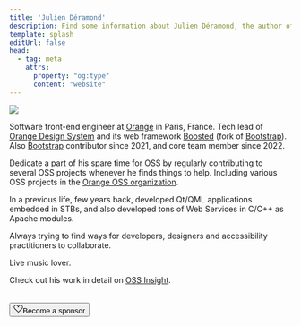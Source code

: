 ```yaml
---
title: 'Julien Déramond'
description: Find some information about Julien Déramond, the author of Open {re}Source.
template: splash
editUrl: false
head:
  - tag: meta
    attrs:
      property: "og:type"
      content: "website"
---
```


<div class="rounded-image">
  <img src="/author-profile.jpg" />
</div>

<p class="lead">Software front-end engineer at <a href="https://www.orange.com">Orange</a> in Paris, France. Tech lead of <a href="https://system.design.orange.com">Orange Design System</a> and its web framework <a href="https://boosted.orange.com/">Boosted</a> (fork of <a href="https://getbootstrap.com/">Bootstrap</a>). Also <a href="https://getbootstrap.com/">Bootstrap</a> contributor since 2021, and core team member since 2022.</p>

Dedicate a part of his spare time for OSS by regularly contributing to several OSS projects whenever he finds things to help. Including various OSS projects in the <a href="https://github.com/Orange-OpenSource">Orange OSS organization</a>.

In a previous life, few years back, developed Qt/QML applications embedded in STBs, and also developed tons of Web Services in C/C++ as Apache modules.

Always trying to find ways for developers, designers and accessibility practitioners to collaborate.

Live music lover.

Check out his work in detail on <a href="https://ossinsight.io/analyze/julien-deramond">OSS Insight</a>.

<div class="sl-flex" style="margin-top: 2rem">
<Button href="https://github.com/sponsors/Open-reSource" class="action action-secondary action-outline"><svg xmlns="http://www.w3.org/2000/svg" width="16" height="16" fill="currentColor" class="bi bi-suit-heart mr-2" viewBox="0 0 16 16"><path d="m8 6.236-.894-1.789c-.222-.443-.607-1.08-1.152-1.595C5.418 2.345 4.776 2 4 2 2.324 2 1 3.326 1 4.92c0 1.211.554 2.066 1.868 3.37.337.334.721.695 1.146 1.093C5.122 10.423 6.5 11.717 8 13.447c1.5-1.73 2.878-3.024 3.986-4.064.425-.398.81-.76 1.146-1.093C14.446 6.986 15 6.131 15 4.92 15 3.326 13.676 2 12 2c-.777 0-1.418.345-1.954.852-.545.515-.93 1.152-1.152 1.595L8 6.236zm.392 8.292a.513.513 0 0 1-.784 0c-1.601-1.902-3.05-3.262-4.243-4.381C1.3 8.208 0 6.989 0 4.92 0 2.755 1.79 1 4 1c1.6 0 2.719 1.05 3.404 2.008.26.365.458.716.596.992a7.55 7.55 0 0 1 .596-.992C9.281 2.049 10.4 1 12 1c2.21 0 4 1.755 4 3.92 0 2.069-1.3 3.288-3.365 5.227-1.193 1.12-2.642 2.48-4.243 4.38z" /></svg>Become a sponsor</Button>
</div>

<div style="display: flex; gap: 1rem; padding-top: 1rem;">
  <FooterLink url="https://twitch.com/JulienUnderscore" type="Twitch">
    <path d="M3.857 0 1 2.857v10.286h3.429V16l2.857-2.857H9.57L14.714 8V0H3.857zm9.714 7.429-2.285 2.285H9l-2 2v-2H4.429V1.143h9.142v6.286z"/>
    <path d="M11.857 3.143h-1.143V6.57h1.143V3.143zm-3.143 0H7.571V6.57h1.143V3.143z"/>
  </FooterLink>
  <FooterLink url="https://github.com/julien-deramond" type="GitHub">
    <path d="M8 0C3.58 0 0 3.58 0 8c0 3.54 2.29 6.53 5.47 7.59.4.07.55-.17.55-.38 0-.19-.01-.82-.01-1.49-2.01.37-2.53-.49-2.69-.94-.09-.23-.48-.94-.82-1.13-.28-.15-.68-.52-.01-.53.63-.01 1.08.58 1.23.82.72 1.21 1.87.87 2.33.66.07-.52.28-.87.51-1.07-1.78-.2-3.64-.89-3.64-3.95 0-.87.31-1.59.82-2.15-.08-.2-.36-1.02.08-2.12 0 0 .67-.21 2.2.82.64-.18 1.32-.27 2-.27.68 0 1.36.09 2 .27 1.53-1.04 2.2-.82 2.2-.82.44 1.1.16 1.92.08 2.12.51.56.82 1.27.82 2.15 0 3.07-1.87 3.75-3.65 3.95.29.25.54.73.54 1.48 0 1.07-.01 1.93-.01 2.2 0 .21.15.46.55.38A8.012 8.012 0 0 0 16 8c0-4.42-3.58-8-8-8z"/>
  </FooterLink>
  <FooterLink url="https://twitter.com/JulienDeramond" type="Twitter">
    <path d="M5.026 15c6.038 0 9.341-5.003 9.341-9.334 0-.14 0-.282-.006-.422A6.685 6.685 0 0 0 16 3.542a6.658 6.658 0 0 1-1.889.518 3.301 3.301 0 0 0 1.447-1.817 6.533 6.533 0 0 1-2.087.793A3.286 3.286 0 0 0 7.875 6.03a9.325 9.325 0 0 1-6.767-3.429 3.289 3.289 0 0 0 1.018 4.382A3.323 3.323 0 0 1 .64 6.575v.045a3.288 3.288 0 0 0 2.632 3.218 3.203 3.203 0 0 1-.865.115 3.23 3.23 0 0 1-.614-.057 3.283 3.283 0 0 0 3.067 2.277A6.588 6.588 0 0 1 .78 13.58a6.32 6.32 0 0 1-.78-.045A9.344 9.344 0 0 0 5.026 15z"/>
  </FooterLink>
  <FooterLink url="https://linkedin.com/in/julienderamond" type="LinkedIn">
    <path d="M0 1.146C0 .513.526 0 1.175 0h13.65C15.474 0 16 .513 16 1.146v13.708c0 .633-.526 1.146-1.175 1.146H1.175C.526 16 0 15.487 0 14.854V1.146zm4.943 12.248V6.169H2.542v7.225h2.401zm-1.2-8.212c.837 0 1.358-.554 1.358-1.248-.015-.709-.52-1.248-1.342-1.248-.822 0-1.359.54-1.359 1.248 0 .694.521 1.248 1.327 1.248h.016zm4.908 8.212V9.359c0-.216.016-.432.08-.586.173-.431.568-.878 1.232-.878.869 0 1.216.662 1.216 1.634v3.865h2.401V9.25c0-2.22-1.184-3.252-2.764-3.252-1.274 0-1.845.7-2.165 1.193v.025h-.016a5.54 5.54 0 0 1 .016-.025V6.169h-2.4c.03.678 0 7.225 0 7.225h2.4z"/>
  </FooterLink>
</div>
